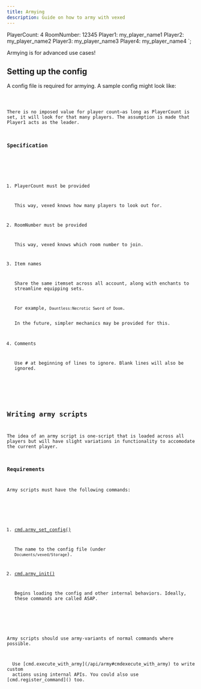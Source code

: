 ```yaml
---
title: Armying
description: Guide on how to army with vexed
---
```



PlayerCount: 4
RoomNumber: 12345
Player1: my_player_name1
Player2: my_player_name2
Player3: my_player_name3
Player4: my_player_name4
`;

Armying is for advanced use cases!

## Setting up the config

A config file is required for armying. A sample config might look like:

<Code code={sampleConfig} lang="txt" title="config.txt" />

There is no imposed value for player count—as long as PlayerCount is set, it will look for that many players.
The assumption is made that Player1 acts as the leader.

### Specification

<Steps>

1. PlayerCount must be provided

   This way, vexed knows how many players to look out for.

2. RoomNumber must be provided

   This way, vexed knows which room number to join.

3. Item names

   Share the same itemset across all account, along with enchants to streamline equipping sets.

   For example, `Dauntless:Necrotic Sword of Doom`.

   <Aside>In the future, simpler mechanics may be provided for this.</Aside>

4. Comments

   Use # at beginning of lines to ignore. Blank lines will also be ignored.

</Steps>

## Writing army scripts

The idea of an army script is one-script that is loaded across all players but will have slight variations in functionality to accomodate the current player.

### Requirements

Army scripts must have the following commands:

<Steps>

1. [cmd.army_set_config()](/api/army#cmdarmy_set_config)

   The name to the config file (under `Documents/vexed/Storage`).

2. [cmd.army_init()](/api/army#cmdarmy_init)

   Begins loading the config and other internal behaviors. Ideally, these commands are called ASAP.

</Steps>

Army scripts should use army-variants of normal commands where possible.

<Aside variant="tip">
  Use [cmd.execute_with_army](/api/army#cmdexecute_with_army) to write custom
  actions using internal APIs. You could also use [cmd.register_command]() too.
</Aside>
